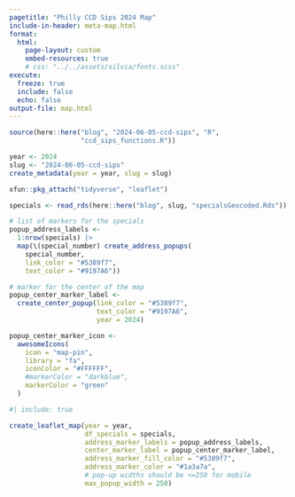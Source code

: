 ```yaml
---
pagetitle: "Philly CCD Sips 2024 Map"
include-in-header: meta-map.html
format:
  html:
    page-layout: custom
    embed-resources: true
    # css: "../../assets/silvia/fonts.scss"
execute: 
  freeze: true
  include: false
  echo: false
output-file: map.html
---
```


```r
source(here::here("blog", "2024-06-05-ccd-sips", "R",
                  "ccd_sips_functions.R"))
```

```r
year <- 2024
slug <- "2024-06-05-ccd-sips"
create_metadata(year = year, slug = slug)
```

```r
xfun::pkg_attach("tidyverse", "leaflet")
```

```r
specials <- read_rds(here::here("blog", slug, "specialsGeocoded.Rds"))
```

```{=html}
<link rel="stylesheet" href="../../assets/silvia/fonts.scss">
```


```r
# list of markers for the specials
popup_address_labels <-
  1:nrow(specials) |> 
  map(\(special_number) create_address_popups(
    special_number, 
    link_color = "#5389f7",
    text_color = "#9197A6"))

# marker for the center of the map
popup_center_marker_label <-
  create_center_popup(link_color = "#5389f7", 
                      text_color = "#9197A6",
                      year = 2024)

popup_center_marker_icon <-
  awesomeIcons(
    icon = "map-pin",
    library = "fa",
    iconColor = "#FFFFFF",
    #markerColor = "darkblue",
    markerColor = "green"
  )
```

```r
#| include: true

create_leaflet_map(year = year,
                   df_specials = specials,
                   address_marker_labels = popup_address_labels, 
                   center_marker_label = popup_center_marker_label, 
                   address_marker_fill_color = "#5389f7",
                   address_marker_color = "#1a3a7a",
                   # pop-up widths should be <=250 for mobile
                   max_popup_width = 250) 
```
